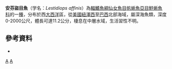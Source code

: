 {{Speciesbox 
| taxon = Lestidiops affinis
| status = NE
| status_system = IUCN3.1
| authority =  [[Ege|Ege]], 1930
| synonyms = *''Paralepis affinis'', Ege, 1930 
*''Lestidium affine'', Ege, 1930 
}}
'''安芬盜目魚'''（学名：''Lestidiops affinis''）為[[輻鰭魚綱|輻鰭魚綱]][[仙女魚目|仙女魚目]][[帆蜥魚亞目|帆蜥魚亞目]][[魣蜥魚科|魣蜥魚科]]的一[[種|種]]，分布於西[[大西洋|大西洋]]區，從[[美國|美國]][[紐澤西|紐澤西]]至[[巴西|巴西]]北部海域，屬深海魚類，深度0-2000公尺，體長可達11.2公分，棲息在中層水域，生活習性不明。

==參考資料==
*{{FishBase_species|genus=Lestidiops|species=affinis|year=2016|month=7}}

{{Taxonbar|from=Q1827992}}

[[Category:盜目魚屬|A]]
[[Category:1930年描述的鱼类|A]]